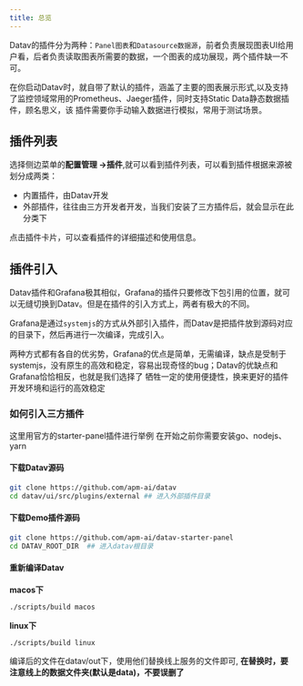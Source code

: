 ```yaml
---
title: 总览
---
```



Datav的插件分为两种：`Panel图表`和`Datasource数据源`，前者负责展现图表UI给用户看，后者负责读取图表所需要的数据，一个图表的成功展现，两个插件缺一不可。

在你启动Datav时，就自带了默认的插件，涵盖了主要的图表展示形式,以及支持了监控领域常用的Prometheus、Jaeger插件，同时支持Static Data静态数据插件，顾名思义，该
插件需要你手动输入数据进行模拟，常用于测试场景。

## 插件列表
选择侧边菜单的**配置管理 ->插件**,就可以看到插件列表，可以看到插件根据来源被划分成两类：
- 内置插件，由Datav开发
- 外部插件，往往由三方开发者开发，当我们安装了三方插件后，就会显示在此分类下

点击插件卡片，可以查看插件的详细描述和使用信息。

## 插件引入
Datav插件和Grafana极其相似，Grafana的插件只要修改下包引用的位置，就可以无缝切换到Datav。但是在插件的引入方式上，两者有极大的不同。

Grafana是通过`systemjs`的方式从外部引入插件，而Datav是把插件放到源码对应的目录下，然后再进行一次编译，完成引入。

<TipCompat>两种方式都有各自的优劣势，Grafana的优点是简单，无需编译，缺点是受制于systemjs，没有原生的高效和稳定，容易出现奇怪的bug；Datav的优缺点和Grafana恰恰相反，也就是我们选择了
牺牲一定的使用便捷性，换来更好的插件开发环境和运行的高效稳定</TipCompat>

### 如何引入三方插件
这里用官方的starter-panel插件进行举例
<TipCompat>在开始之前你需要安装go、nodejs、yarn</TipCompat>

#### <Heading number="1">下载Datav源码</Heading>
```bash
git clone https://github.com/apm-ai/datav
cd datav/ui/src/plugins/external ## 进入外部插件目录
```

#### <Heading number="2">下载Demo插件源码</Heading>
```bash
git clone https://github.com/apm-ai/datav-starter-panel
cd DATAV_ROOT_DIR  ## 进入datav根目录 
```

#### <Heading number="3">重新编译Datav</Heading>

**macos下**
```bash
./scripts/build macos
```

**linux下**
```bash
./scripts/build linux
```

编译后的文件在datav/out下，使用他们替换线上服务的文件即可, **在替换时，要注意线上的数据文件夹(默认是data)，不要误删了**